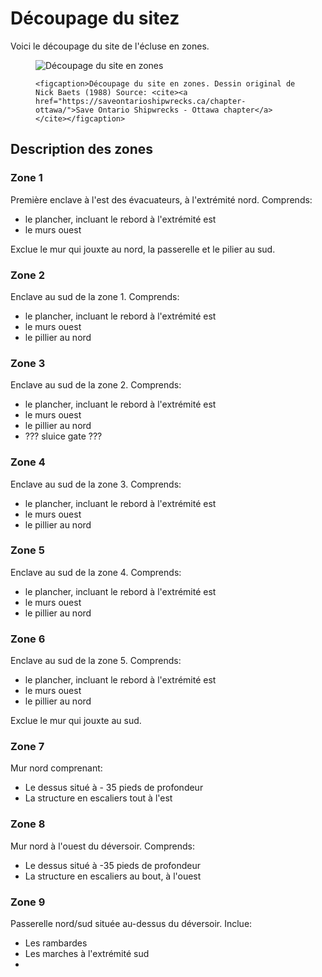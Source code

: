 ---
---

# Découpage du sitez

Voici le découpage du site de l'écluse en zones.

<figure>

![Découpage du site en zones](decoupage-du-site.webp)

    <figcaption>Découpage du site en zones. Dessin original de Nick Baets (1988) Source: <cite><a href="https://saveontarioshipwrecks.ca/chapter-ottawa/">Save Ontario Shipwrecks - Ottawa chapter</a></cite></figcaption>

</figure>

## Description des zones

### Zone 1

Première enclave à l'est des évacuateurs, à l'extrémité nord. Comprends:

- le plancher, incluant le rebord à l'extrémité est
- le murs ouest

Exclue le mur qui jouxte au nord, la passerelle et le pilier au sud.

### Zone 2

Enclave au sud de la zone 1. Comprends:

- le plancher, incluant le rebord à l'extrémité est
- le murs ouest
- le pillier au nord

### Zone 3

Enclave au sud de la zone 2. Comprends:

- le plancher, incluant le rebord à l'extrémité est
- le murs ouest
- le pillier au nord
- ??? sluice gate ???

### Zone 4

Enclave au sud de la zone 3. Comprends:

- le plancher, incluant le rebord à l'extrémité est
- le murs ouest
- le pillier au nord

### Zone 5

Enclave au sud de la zone 4. Comprends:

- le plancher, incluant le rebord à l'extrémité est
- le murs ouest
- le pillier au nord

### Zone 6

Enclave au sud de la zone 5. Comprends:

- le plancher, incluant le rebord à l'extrémité est
- le murs ouest
- le pillier au nord

Exclue le mur qui jouxte au sud.

### Zone 7

Mur nord comprenant:

- Le dessus situé à - 35 pieds de profondeur
- La structure en escaliers tout à l'est

### Zone 8

Mur nord à l'ouest du déversoir. Comprends:

- Le dessus situé à -35 pieds de profondeur
- La structure en escaliers au bout, à l'ouest

### Zone 9

Passerelle nord/sud située au-dessus du déversoir. Inclue:

- Les rambardes
- Les marches à l'extrémité sud
-
